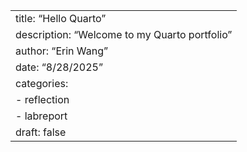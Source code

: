 ---
title: "Hello Quarto"
description: "Welcome to my Quarto portfolio"
author: "Erin Wang"
date: "8/28/2025"
categories:
  - reflection
  - labreport
draft: false
---